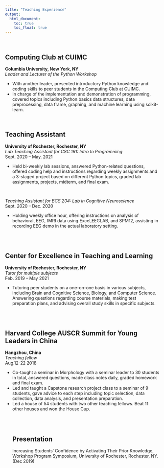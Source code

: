 ```yaml
---
title: "Teaching Experience"
output: 
  html_document:
    toc: true
    toc_float: true
---
```

<br>

## Computing Club at CUIMC
**Columbia University, New York, NY**<br>
*Leader and Lecturer of the Python Workshop*<br>
<ul>
<li>With another leader, presented introductory Python knowledge and coding skills to peer students in the
Computing Club at CUIMC.</li>
<li>In charge of the implementation and demonstration of programming, covered topics including Python
basics data structures, data preprocessing, data frame, graphing, and machine learning using scikit-learn.
</li>
</ul>
<br>


## Teaching Assistant
**University of Rochester, Rochester, NY**<br>
*Lab Teaching Assistant for CSC 161: Intro to Programming* <br>
Sept. 2020 – May. 2021
<ul>
<li>Held bi-weekly lab sessions, answered Python-related questions, offered coding help and
instructions regarding weekly assignments and a 3-staged project based on different Python topics, graded lab assignments, projects, midterm, and final exam.
</li>
</ul>
<br>

*Teaching Assistant for BCS 204: Lab in Cognitive Neuroscience*<br>
Sept. 2020 – Dec. 2020
<ul>
<li>Holding weekly office hour, offering instructions on analysis of behavioral, EEG, fMRI data using Excel,EEGLAB, and SPM12, assisting in recording EEG demo in the actual laboratory setting.</li>
</ul>
<br><br>

## Center for Excellence in Teaching and Learning
**University of Rochester, Rochester, NY**<br>
*Tutor for multiple subjects*<br>
Feb. 2019 – May 2021
<ul>
<li>Tutoring peer students on a one-on-one basis in various subjects, including Brain and Cognitive Science, Biology, and Computer Science. Answering questions regarding course materials, making test preparation plans, and advising overall study skills in specific subjects.</li>
</ul>
<br><br>

## Harvard College AUSCR Summit for Young Leaders in China 
**Hangzhou, China**<br>
*Teaching fellow*<br>
Aug.12-22 2018
<ul>
<li>Co-taught a seminar in Morphology with a seminar leader to 30 students in total, answered questions,
made class notes daily, graded homework and final exam.</li>
<li>Led and taught a Capstone research project class to a seminar of 9 students, gave advice to each step
including topic selection, data collection, data analysis, and presentation preparation.</li>
<li>Led a house of 54 students with two other teaching fellows. Beat 11 other houses and won the House
Cup.</li>
<br><br>

## Presentation
Increasing Students’ Confidence by Activating Their Prior Knowledge, Workshop Program Symposium, University of Rochester, Rochester, NY. (Dec 2019)

